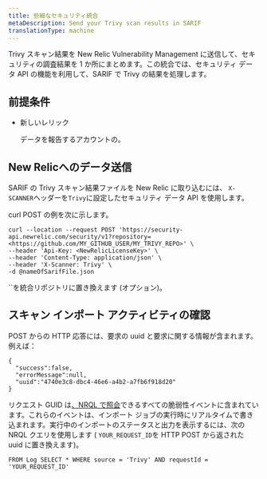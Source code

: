 ```yaml
---
title: 些細なセキュリティ統合
metaDescription: Send your Trivy scan results in SARIF
translationType: machine
---
```


Trivy スキャン結果を New Relic Vulnerability Management に送信して、セキュリティの調査結果を 1 か所にまとめます。この統合では、セキュリティ データ API の機能を利用して、SARIF で Trivy の結果を処理します。

## 前提条件

* 新しいレリック

  <InlinePopover type="licenseKey"/>

  データを報告するアカウントの。

## New Relicへのデータ送信

SARIF の Trivy スキャン結果ファイルを New Relic に取り込むには、 `X-SCANNER`ヘッダーを`Trivy`に設定したセキュリティ データ API を使用します。

curl POST の例を次に示します。

```
curl --location --request POST 'https://security-api.newrelic.com/security/v1?repository=<https://github.com/MY_GITHUB_USER/MY_TRIVY_REPO>' \
--header 'Api-Key: <NewRelicLicenseKey>' \
--header 'Content-Type: application/json' \
--header 'X-Scanner: Trivy' \
-d @nameOfSarifFile.json
```

<Callout variant="tip">
  `<RepositoryUrl>`を統合リポジトリに置き換えます (オプション)。
</Callout>

## スキャン インポート アクティビティの確認

POST からの HTTP 応答には、要求の uuid と要求に関する情報が含まれます。例えば：

```
{
  "success":false,
  "errorMessage":null,
  "uuid":"4740e3c8-dbc4-46e6-a4b2-a7fb6f918d20"
}
```

リクエスト GUID は[、NRQL で照会](/docs/query-your-data/nrql-new-relic-query-language/get-started/introduction-nrql-new-relics-query-language/)できるすべての脆弱性イベントに含まれています。これらのイベントは、インポート ジョブの実行時にリアルタイムで書き込まれます。実行中のインポートのステータスと出力を表示するには、次の NRQL クエリを使用します ( `YOUR_REQUEST_ID`を HTTP POST から返された uuid に置き換えます)。

```
FROM Log SELECT * WHERE source = 'Trivy' AND requestId = 'YOUR_REQUEST_ID'
```